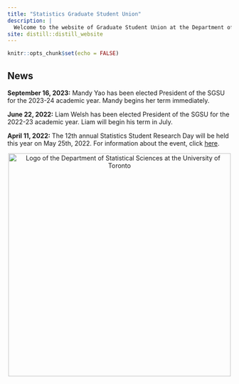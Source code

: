 ```yaml
---
title: "Statistics Graduate Student Union"
description: |
  Welcome to the website of Graduate Student Union at the Department of Statistical Sciences at the University of Toronto.
site: distill::distill_website
---
```


```r
knitr::opts_chunk$set(echo = FALSE)
```


## News
**September 16, 2023:** Mandy Yao has been elected President of the SGSU for the 2023-24 academic year. Mandy begins her term immediately.

**June 22, 2022:** Liam Welsh has been elected President of the SGSU for the 2022-23 academic year. Liam will begin his term in July. 

**April 11, 2022:** The 12th annual Statistics Student Research Day will be held this year on May 25th, 2022. For information about the event, click [here](https://sgsu-uoft.github.io/ResearchDay2022/).

<center>
<div class "layout-chunk">
<img align="center" src="dept_logo.png" width="500" alt="Logo of the Department of Statistical Sciences at the University of Toronto">
</div>
</center>

